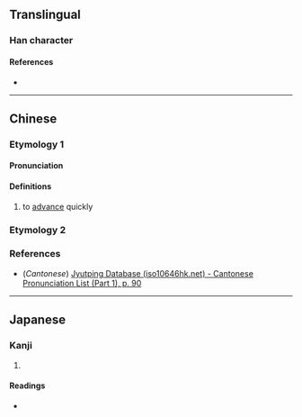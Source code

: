 {{character info/new}}
{{also|本}}
==Translingual==

===Han character===
{{Han char|rn=37|rad=大|as=02|sn=5|four=|canj=KJ|ids=⿱大十}}

====References====
* {{Han ref|kx=0249.100|dkj=05845|dj=0509.010|hdz=10524.040|uh=5932|ud=22834}}

----

==Chinese==
{{zh-forms}}

===Etymology 1===

====Pronunciation====
{{zh-pron
|m=tāo
|c=tou1
|mc=y
|oc=y
|ma=
|cat=
}}

====Definitions====
{{zh-hanzi}}

# to [[advance]] quickly

===Etymology 2===
{{zh-see|本|v}}

===References===
* (''Cantonese'') [http://www.iso10646hk.net/jp/document/download.jsp Jyutping Database (iso10646hk.net) - Cantonese Pronunciation List (Part 1), p. 90]

----

==Japanese==

===Kanji===
{{ja-kanji|grade=|rs=大02}}

# {{defn|lang=ja|sort=大02}}

====Readings====
* {{ja-readings|on=[[とう]] (tō), [[ほん]] (hon)|kun=[[すすむ]] (susumu)}}